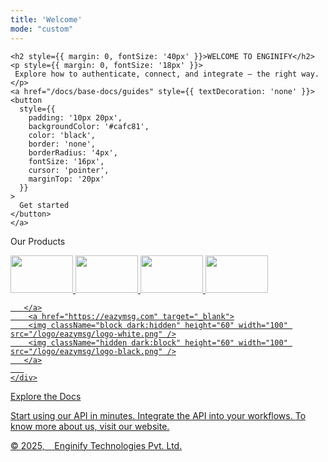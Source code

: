 ---
title: 'Welcome'
mode: "custom"
---

<div 
  style={{
    height: '530px',
    display: 'flex',
    alignItems: 'center',
    justifyContent: 'center',
    textAlign: 'center',
    color: 'white',
  }}
  
>
  <div
    style={{
      display: 'flex',
      flexDirection: 'column',
      alignItems: 'center',
      gap: '10px'
    }}
  >

    <h2 style={{ margin: 0, fontSize: '40px' }}>WELCOME TO ENGINIFY</h2>
    <p style={{ margin: 0, fontSize: '18px' }}>
     Explore how to authenticate, connect, and integrate — the right way.
    </p>
    <a href="/docs/base-docs/guides" style={{ textDecoration: 'none' }}>
    <button
      style={{
        padding: '10px 20px',
        backgroundColor: '#cafc81',
        color: 'black',
        border: 'none',
        borderRadius: '4px',
        fontSize: '16px',
        cursor: 'pointer',
        marginTop: '20px'
      }}
    >
      Get started
    </button>
    </a>
  </div>
</div>


<p className="text-center mt-20 mb-10 text-[20px] text-[#000000]  dark:text-white">
  Our Products
</p>

<div className="flex justify-center mb-10" >
    <div className="flex justify-center gap-[200px]" >
       <a href="https://eazype.com" target="_blank">
        <img className="block dark:hidden" height="60" width="100" src="/logo/eazypay/logo-white.png" />
        <img className="hidden dark:block" height="60" width="100" src="/logo/eazypay/logo-black.png" />
       </a>
        <a href="https://infopass.in" target="_blank">
        <img className="block dark:hidden" height="60" width="100" src="/logo/infopass/logo-white.png" />
        <img className="hidden dark:block" height="60" width="100" src="/logo/infopass/logo-black.png" />

       </a>
        <a href="https://eazymsg.com" target="_blank">
        <img className="block dark:hidden" height="60" width="100" src="/logo/eazymsg/logo-white.png" />
        <img className="hidden dark:block" height="60" width="100" src="/logo/eazymsg/logo-black.png" />
       </a>
       
    </div>
</div>


<p className="text-center mt-24 mb-7 text-[25px] text-[#000000] dark:text-white">
   Explore the Docs
</p>

<div className="flex justify-center mb-16 " >
     <div>
        <CardGroup cols={3}>
          <Card
             title="Quickstart"
             icon="play"
             href="/docs/base-docs/guides"
             arrow="true"
          >
             Start using our API in minutes.
          </Card>
          <Card
             title="API Reference"
             icon="webhook"
             href="/api-reference/introduction"
             arrow="true"
          >
             Integrate the API into your workflows.
          </Card>
          <Card
             title="Go to our website"
             icon="globe"
             href="https://enginify.in/"
             arrow="true"
          >
             To know more about us, visit our website.
          </Card>
        </CardGroup>
    </div>
</div>

<p style={{
  color: 'white',
  textAlign: 'center',
  display: 'flex',
  justifyContent: 'center',
  alignItems:'center'
}}>© 2025, &nbsp;&nbsp;<a href="https://enginify.in"> Enginify Technologies Pvt. Ltd. </a></p>
